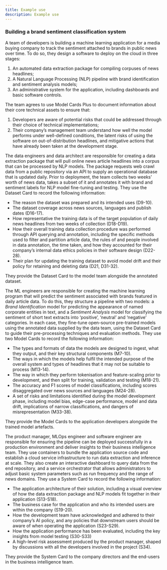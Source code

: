 ```yaml
---
title: Example use
description: Example use
---
```


<CookieBanner />

### Building a brand sentiment classification system

A team of developers is building a machine learning application for a media buying company to track the sentiment attached to brands in public news over time. To do so, they design a software to deploy on the cloud in three stages:

1. An automated data extraction package for compiling corpuses of news headlines;
2. A Natural Language Processing (NLP) pipeline with brand identification and sentiment analysis models;
3. An administrative system for the application, including dashboards and basic software controls.

The team agrees to use Model Cards Plus to document information about their core technical assets to ensure that:

1. Developers are aware of potential risks that could be addressed through their choice of technical implementations;
2. Their company’s management team understand how well the model performs under well-defined conditions, the latent risks of using the software on out-of-distribution headlines, and mitigative actions that have already been taken at the development stage.

<Collapse label="Dataset Card">

The data engineers and data architect are responsible for creating a data extraction package that will pull online news article headlines into a corpus that can be processed by NLP models. The package requests web crawl data from a public repository via an API to supply an operational database that is updated daily. Prior to deployment, the team collects two weeks’ worth of news data, takes a subset of it and annotates it with brand and sentiment labels for NLP model fine-tuning and testing. They use the Dataset Card to record the following information:

- The reason the dataset was prepared and its intended uses (D9-10).
- The dataset coverage across news sources, languages and publish dates (D16-17).
- How representative the training data is of the target population of daily news headlines from two weeks of collection (D18-D19).
- How their overall training data collection procedure was performed through API querying and annotation, including the specific methods used to filter and partition article data, the rules of and people involved in data annotation, the time taken, and how they accounted for their company’s internal data ethics policies in their software design (D22-28).
- Their plan for updating the training dataset to avoid model drift and their policy for retaining and deleting data (D21, D31-32).

They provide the Dataset Card to the model team alongside the annotated dataset.

</Collapse>

<Collapse label="Model Card">

The ML engineers are responsible for creating the machine learning program that will predict the sentiment associated with brands featured in daily article data. To do this, they structure a pipeline with two models: a _Brand Identification_ model for predicting the appearance of named corporate entities in text, and a _Sentiment Analysis_ model for classifying the sentiment of short text extracts into ‘positive’, ‘neutral’ and ‘negative’ categories. In each case, they fine-tune open-source pre-trained models using the annotated data supplied by the data team, using the Dataset Card to guide their pre-processing techniques and evaluation methods. They use two Model Cards to record the following information:

- The types and formats of data the models are designed to ingest, what they output, and their key structural components (M7-10).
- The ways in which the models help fulfil the intended purpose of the overall system and types of headlines that it may not be suitable to process (M13-14).
- The way in which they perform tokenisation and feature-scaling prior to development, and then split for training, validation and testing (M18-21).
- The accuracy and F1 scores of model classifications, including scores disaggregated over news sources and languages (M24-28).
- A set of risks and limitations identified during the model development phase, including model bias, edge-case performance, model and data drift, implications of narrow classifications, and dangers of misrepresentation (M33-38).

They provide the Model Cards to the application developers alongside the trained model artefacts.

</Collapse>


<Collapse label="System Card">

The product manager, MLOps engineer and software engineer are responsible for ensuring the pipeline can be deployed successfully in a production environment and deliver insights to their business intelligence team. They use containers to bundle the application source code and establish a cloud service infrastructure to run data extraction and inference at scale. They also create an interactive dashboard to query data from the end repository, and a service orchestrator that allows administrators to adjust basic system parameters such as run frequency and the range of news domains. They use a System Card to record the following information:

- The application architecture of their solution, including a visual overview of how the data extraction package and NLP models fit together in their application (S13-S18).
- The business case for the application and who its intended users are within the company (S19-20).
- How the development team have acknowledged and adhered to their company’s AI policy, and any policies that downstream users should be aware of when operating the application (S23-S29).
- How the application performance has been evaluated, including the key insights from model testing (S30-S33)
- A high-level risk assessment produced by the product manager, shaped by discussions with all the developers involved in the project (S34).

They provide the System Card to the company directors and the end-users in the business intelligence team.

</Collapse>

<License />